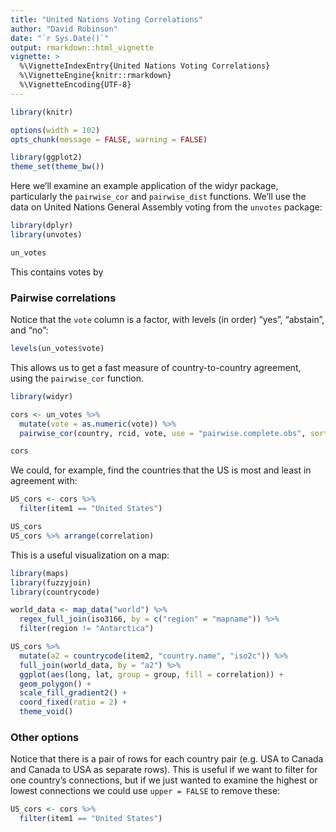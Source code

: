 ```yaml
---
title: "United Nations Voting Correlations"
author: "David Robinson"
date: "`r Sys.Date()`"
output: rmarkdown::html_vignette
vignette: >
  %\VignetteIndexEntry{United Nations Voting Correlations}
  %\VignetteEngine{knitr::rmarkdown}
  %\VignetteEncoding{UTF-8}
---
```


```r
library(knitr)

options(width = 102)
opts_chunk(message = FALSE, warning = FALSE)

library(ggplot2)
theme_set(theme_bw())
```

Here we'll examine an example application of the widyr package, particularly the `pairwise_cor` and `pairwise_dist` functions. We'll use the data on United Nations General Assembly voting from the `unvotes` package:

```r
library(dplyr)
library(unvotes)

un_votes
```

This contains votes by 

### Pairwise correlations

Notice that the `vote` column is a factor, with levels (in order) "yes", "abstain", and "no":

```r
levels(un_votes$vote)
```

This allows us to get a fast measure of country-to-country agreement, using the `pairwise_cor` function.

```r
library(widyr)

cors <- un_votes %>%
  mutate(vote = as.numeric(vote)) %>%
  pairwise_cor(country, rcid, vote, use = "pairwise.complete.obs", sort = TRUE)

cors
```

We could, for example, find the countries that the US is most and least in agreement with:

```r
US_cors <- cors %>%
  filter(item1 == "United States")

US_cors
US_cors %>% arrange(correlation)
```

This is a useful visualization on a map:

```r
library(maps)
library(fuzzyjoin)
library(countrycode)

world_data <- map_data("world") %>%
  regex_full_join(iso3166, by = c("region" = "mapname")) %>%
  filter(region != "Antarctica")
```

```r
US_cors %>%
  mutate(a2 = countrycode(item2, "country.name", "iso2c")) %>%
  full_join(world_data, by = "a2") %>%
  ggplot(aes(long, lat, group = group, fill = correlation)) +
  geom_polygon() +
  scale_fill_gradient2() +
  coord_fixed(ratio = 2) +
  theme_void()
```

### Other options

Notice that there is a pair of rows for each country pair (e.g. USA to Canada and Canada to USA as separate rows). This is useful if we want to filter for one country's connections, but if we just wanted to examine the highest or lowest connections we could use `upper = FALSE` to remove these:

```r
US_cors <- cors %>%
  filter(item1 == "United States")
```

